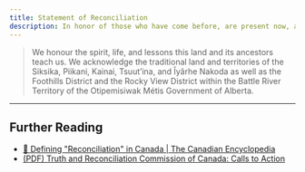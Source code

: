 ---
title: Statement of Reconciliation
description: In honor of those who have come before, are present now, and yet to come in the future.
---


> We honour the spirit, life, and lessons this land and its ancestors teach us.
> We acknowledge the traditional land and territories of the Siksika, Piikani, Kainai, Tsuut’ina, and Îyârhe Nakoda as well as the Foothills District and the Rocky View District within the Battle River Territory of the Otipemisiwak Métis Government of Alberta.

---

## Further Reading

- [🔗 Defining "Reconciliation" in Canada | The Canadian Encyclopedia](https://www.thecanadianencyclopedia.ca/en/article/reconciliation-in-canada)
- [(PDF) Truth and Reconciliation Commission of Canada: Calls to Action](https://www2.gov.bc.ca/assets/gov/british-columbians-our-governments/indigenous-people/aboriginal-peoples-documents/calls_to_action_english2.pdf)
